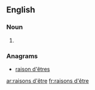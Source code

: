 {{also|raisons d'etre}}
==English==

===Noun===
{{head|en|noun plural form}}

# {{plural of|raison d'être|lang=en}}

===Anagrams===
* [[raison d'êtres#English|raison d'êtres]]

[[ar:raisons d'être]]
[[fr:raisons d'être]]